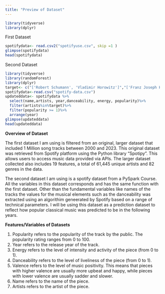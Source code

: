 ```yaml
---
title: "Preview of Dataset"
---
```


```r
library(tidyverse)
library(dplyr)
```

First Dataset
``` r
spotifydata<- read.csv2("spotifyuse.csv", skip =1 )
glimpse(spotifydata)
head(spotifydata)
```
Second Dataset 
```r
library(tidyverse)
library(randomForest)
library(dplyr)
target<- c("['Robert Schumann', 'Vladimir Horowitz']","['Franz Joseph Haydn', 'Pro Arte Quartet']","['Felix Mendelssohn', 'Vladimir Horowitz']", "['Frédéric Chopin', 'Vladimir Horowitz']", "['Franz Liszt', 'Vladimir Horowitz']","['Sergei Rachmaninoff', 'Vladimir Horowitz']", "['Ludwig van Beethoven', 'Staatskapelle Berlin', 'Richard Strauss']")
spotifydata<-read.csv("spotify-data.csv")
updateddata<- spotifydata %>%
  select(name,artists, year,danceability, energy, popularity)%>%
  filter(artists%in%target)%>%
  filter(popularity >= 1)%>%
  arrange(year)
glimpse(updateddata)
head(updateddata)
```

**Overview of Dataset**

The first dataset I am using is filtered from an original, larger dataset that included 1 Million song tracks between 2000 and 2023. This original dataset was retrieved from Spotify platform using the Python library "Spotipy". This allows users to access music data provided via APIs. The larger dataset collected also includes 19 features, a total of 61,445 unique artists and 82 genres in the data. 

The second dataset I am using is a spotify dataset from a PySpark Course. All the variables in this dataset corresponds and has the same function with the first dataset. Other than the fundamental variables like names of the tracks the values for the musical elements such as the danceability was extracted using an algorithim geneerated by Spotify based on a range of technical parameters. I will be using this dataset as a prediction dataset to reflect how popular classical music was predicted to be in the following years. 

**Features/Variables of Datasets** 

1. Popularity refers to the popularity of the track by the public. The popularity rating ranges from 0 to 100.
2. Year refers to the release year of the track.
3. Energy refers to the level of intensity and activity of the piece (from 0 to 1).
4. Danceability refers to the level of liveliness of the piece (from 0 to 1).
5. Valence refers to the level of music positivity. This means that pieces with higher valence are usually more upbeat and happy, while pieces with lower valence are usually sadder and slower. 
6. Name refers to the name of the piece.
7. Artists refers to the artist of the piece.


